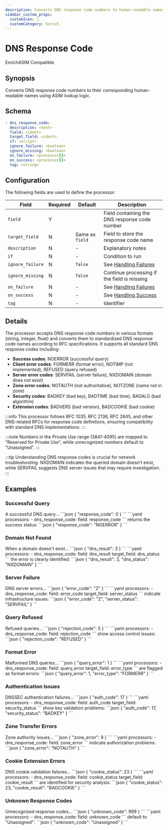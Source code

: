 ```yaml
---
description: Converts DNS response code numbers to human-readable names
sidebar_custom_props: 
  customIcon: 📡
  customCategory: Enrich
---
```


# DNS Response Code

<span className="theme-doc-version-badge badge badge--primary">Enrich</span><span className="theme-doc-version-badge badge badge--secondary">ASIM Compatible</span>

## Synopsis

Converts DNS response code numbers to their corresponding human-readable names using ASIM lookup logic.

## Schema

```yaml {1,3}
- dns_response_code:
  description: <text>
  field: <ident>
  target_field: <ident>
  if: <script>
  ignore_failure: <boolean>
  ignore_missing: <boolean>
  on_failure: <processor[]>
  on_success: <processor[]>
  tag: <string>
```

## Configuration

The following fields are used to define the processor:

|Field|Required|Default|Description|
|---|---|---|---|
|`field`|Y||Field containing the DNS response code number|
|`target_field`|N|Same as `field`|Field to store the response code name|
|`description`|N|-|Explanatory notes|
|`if`|N|-|Condition to run|
|`ignore_failure`|N|`false`|See [Handling Failures](../handling-failures.mdx)|
|`ignore_missing`|N|`false`|Continue processing if the field is missing|
|`on_failure`|N|-|See [Handling Failures](../handling-failures.mdx)|
|`on_success`|N|-|See [Handling Success](../handling-success.mdx)|
|`tag`|N|-|Identifier|

## Details

The processor accepts DNS response code numbers in various formats (string, integer, float) and converts them to standardized DNS response code names according to RFC specifications. It supports all standard DNS response codes including:

- **Success codes**: NOERROR (successful query)
- **Client error codes**: FORMERR (format error), NOTIMP (not implemented), REFUSED (query refused)
- **Server error codes**: SERVFAIL (server failure), NXDOMAIN (domain does not exist)
- **Zone error codes**: NOTAUTH (not authoritative), NOTZONE (name not in zone)
- **Security codes**: BADKEY (bad key), BADTIME (bad time), BADALG (bad algorithm)
- **Extension codes**: BADVERS (bad version), BADCOOKIE (bad cookie)

:::info
This processor follows RFC 1035, RFC 2136, RFC 2845, and other DNS-related RFCs for response code definitions, ensuring compatibility with standard DNS implementations.
:::

:::note
Numbers in the Private Use range (3841-4095) are mapped to "Reserved for Private Use", while unrecognized numbers default to "Unassigned".
:::

:::tip
Understanding DNS response codes is crucial for network troubleshooting. NXDOMAIN indicates the queried domain doesn't exist, while SERVFAIL suggests DNS server issues that may require investigation.
:::

## Examples

### Successful Query

<ExampleGrid>
  <CommentCol>
    A successful DNS query...
  </CommentCol>
  <CodeCol>
    ```json
    {
      "response_code": 0
    }
    ```
    ```yaml
    processors:
      - dns_response_code:
        field: response_code
    ```
  </CodeCol>
  <CommentCol>
    returns the success status:
  </CommentCol>
  <CodeCol>
    ```json
    {
      "response_code": "NOERROR"
    }
    ```
  </CodeCol>
</ExampleGrid>

### Domain Not Found

<ExampleGrid>
  <CommentCol>
    When a domain doesn't exist...
  </CommentCol>
  <CodeCol>
    ```json
    {
      "dns_result": 3
    }
    ```
    ```yaml
    processors:
      - dns_response_code:
        field: dns_result
        target_field: dns_status
    ```
  </CodeCol>
  <CommentCol>
    the error is clearly identified:
  </CommentCol>
  <CodeCol>
    ```json
    {
      "dns_result": 3,
      "dns_status": "NXDOMAIN"
    }
    ```
  </CodeCol>
</ExampleGrid>

### Server Failure

<ExampleGrid>
  <CommentCol>
    DNS server errors...
  </CommentCol>
  <CodeCol>
    ```json
    {
      "error_code": "2"
    }
    ```
    ```yaml
    processors:
      - dns_response_code:
        field: error_code
        target_field: server_status
    ```
  </CodeCol>
  <CommentCol>
    indicate infrastructure issues:
  </CommentCol>
  <CodeCol>
    ```json
    {
      "error_code": "2",
      "server_status": "SERVFAIL"
    }
    ```
  </CodeCol>
</ExampleGrid>

### Query Refused

<ExampleGrid>
  <CommentCol>
    Refused queries...
  </CommentCol>
  <CodeCol>
    ```json
    {
      "rejection_code": 5
    }
    ```
    ```yaml
    processors:
      - dns_response_code:
        field: rejection_code
    ```
  </CodeCol>
  <CommentCol>
    show access control issues:
  </CommentCol>
  <CodeCol>
    ```json
    {
      "rejection_code": "REFUSED"
    }
    ```
  </CodeCol>
</ExampleGrid>

### Format Error

<ExampleGrid>
  <CommentCol>
    Malformed DNS queries...
  </CommentCol>
  <CodeCol>
    ```json
    {
      "query_error": 1
    }
    ```
    ```yaml
    processors:
      - dns_response_code:
        field: query_error
        target_field: error_type
    ```
  </CodeCol>
  <CommentCol>
    are flagged as format errors:
  </CommentCol>
  <CodeCol>
    ```json
    {
      "query_error": 1,
      "error_type": "FORMERR"
    }
    ```
  </CodeCol>
</ExampleGrid>

### Authentication Issues

<ExampleGrid>
  <CommentCol>
    DNSSEC authentication failures...
  </CommentCol>
  <CodeCol>
    ```json
    {
      "auth_code": 17
    }
    ```
    ```yaml
    processors:
      - dns_response_code:
        field: auth_code
        target_field: security_status
    ```
  </CodeCol>
  <CommentCol>
    show key validation problems:
  </CommentCol>
  <CodeCol>
    ```json
    {
      "auth_code": 17,
      "security_status": "BADKEY"
    }
    ```
  </CodeCol>
</ExampleGrid>

### Zone Transfer Errors

<ExampleGrid>
  <CommentCol>
    Zone authority issues...
  </CommentCol>
  <CodeCol>
    ```json
    {
      "zone_error": 9
    }
    ```
    ```yaml
    processors:
      - dns_response_code:
        field: zone_error
    ```
  </CodeCol>
  <CommentCol>
    indicate authorization problems:
  </CommentCol>
  <CodeCol>
    ```json
    {
      "zone_error": "NOTAUTH"
    }
    ```
  </CodeCol>
</ExampleGrid>

### Cookie Extension Errors

<ExampleGrid>
  <CommentCol>
    DNS cookie validation failures...
  </CommentCol>
  <CodeCol>
    ```json
    {
      "cookie_status": 23
    }
    ```
    ```yaml
    processors:
      - dns_response_code:
        field: cookie_status
        target_field: cookie_result
    ```
  </CodeCol>
  <CommentCol>
    are identified for security analysis:
  </CommentCol>
  <CodeCol>
    ```json
    {
      "cookie_status": 23,
      "cookie_result": "BADCOOKIE"
    }
    ```
  </CodeCol>
</ExampleGrid>

### Unknown Response Codes

<ExampleGrid>
  <CommentCol>
    Unrecognized response codes...
  </CommentCol>
  <CodeCol>
    ```json
    {
      "unknown_code": 999
    }
    ```
    ```yaml
    processors:
      - dns_response_code:
        field: unknown_code
    ```
  </CodeCol>
  <CommentCol>
    default to "Unassigned":
  </CommentCol>
  <CodeCol>
    ```json
    {
      "unknown_code": "Unassigned"
    }
    ```
  </CodeCol>
</ExampleGrid>
